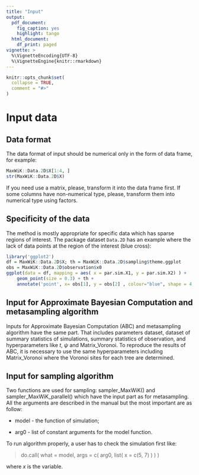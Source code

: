```yaml
---
title: "Input"
output:
  pdf_document: 
    fig_caption: yes
    highlight: tango
  html_document:
    df_print: paged
vignette: >
  %\VignetteEncoding{UTF-8}
  %\VignetteEngine{knitr::rmarkdown}
---
```


```r
knitr::opts_chunk$set(
  collapse = TRUE,
  comment = "#>"
)
```

# Input data

## Data format

The data format of input should be numerical only in the form of data frame, for example:

```r
MaxWiK::Data.2D$X[1:4, ]
str(MaxWiK::Data.2D$X)
```

If you need use a matrix, please, transform it into the data frame first. If some columns have non-numerical type, please, transform them into numerical type using factors.

## Specificity of the data

The method is mostly appropriate for specific data which has sparse regions of interest. The package dataset `Data.2D` has an example where the lack of data points at the region of the interest (blue cross):

```r
library('ggplot2')
df = MaxWiK::Data.2D$X; th = MaxWiK::Data.2D$sampling$theme.ggplot
obs = MaxWiK::Data.2D$observation$x0
ggplot(data = df, mapping = aes( x = par.sim.X1, y = par.sim.X2) ) +
    geom_point(size = 0.3) + th + 
    annotate('point', x= obs[1], y = obs[2] , colour="blue", shape = 4, size = 4)

```

## Input for Approximate Bayesian Computation and metasampling algorithm

Inputs for Approximate Bayesian Computation (ABC) and metasampling algorithm have the same part. That includes parameters dataset, dataset of summary statistics of simulations, summary statistics of observation, and hyperparameters like $t$, $\psi$ and Matrix_Voronoi. To reproduce the results of ABC, it is necessary to use the same hyperparameters including Matrix_Voronoi where the Voronoi sites for each tree are determined.

## Input for sampling algorithm

Two functions are used for sampling: sampler_MaxWiK() and sampler_MaxWiK_parallel() which have the input part as for metasampling. All the arguments are described in the manual but the most important are as follow:

-   model - the function of simulation;

-   arg0 - list of constant arguments for the model function.

To run algorithm properly, a user has to check the simulation first like:

> do.call( what = model, args = c( arg0, list( x = c(5, 7) ) ) )

where $x$ is the variable.

